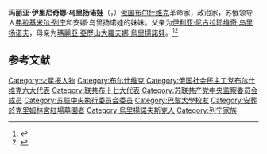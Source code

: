 '''玛丽亚·伊里尼奇娜·乌里扬诺娃'''（{{lang-ru|'''Мари́я Ильи́нична Улья́нова'''}}，{{bd|1878年|2月18日|1937年|6月12日|catIdx=M}}）[[俄国|俄国]][[布尔什维克|布尔什维克]]革命家，政治家，苏俄领导人[[弗拉基米尔·列宁|弗拉基米尔·列宁]]和安娜·乌里扬诺娃的妹妹。父亲为[[伊利亚·尼古拉耶维奇·乌里扬诺夫|伊利亚·尼古拉耶维奇·乌里扬诺夫]]，母亲为[[瑪麗亞·亞歷山大羅夫娜·烏里揚諾娃|瑪麗亞·亞歷山大羅夫娜·烏里揚諾娃]]。<ref>{{Cite web |url=http://hrono.ru/biograf/bio_u/ulianova_mi.php |title=Мария Ильинична Ульянова |access-date=2021-08-28 |archive-date=2020-12-05 |archive-url=https://web.archive.org/web/20201205110122/http://www.hrono.ru/biograf/bio_u/ulianova_mi.php |dead-url=no }}</ref><ref>{{Cite web |url=https://freesmi-by.livejournal.com/1609305.html |title=История младшей из сестер Ленина – Марии (Маняши) Ульяновой: freesmi_by — LiveJournal |access-date=2021-08-28 |archive-date=2021-08-28 |archive-url=https://web.archive.org/web/20210828113532/https://freesmi-by.livejournal.com/1609305.html |dead-url=no }}</ref>

== 参考文献 ==
{{Reflist}}
[[Category:火星报人物|Category:火星报人物]]
[[Category:布尔什维克|Category:布尔什维克]]
[[Category:俄国社会民主工党布尔什维克六大代表|Category:俄国社会民主工党布尔什维克六大代表]]
[[Category:联共布十七大代表|Category:联共布十七大代表]]
[[Category:苏联共产党中央监察委员会成员|Category:苏联共产党中央监察委员会成员]]
[[Category:苏联中央执行委员会委员|Category:苏联中央执行委员会委员]]
[[Category:巴黎大學校友|Category:巴黎大學校友]]
[[Category:安葬於克里姆林宮紅場墓園者|Category:安葬於克里姆林宮紅場墓園者]]
[[Category:烏里揚諾夫斯克人|Category:烏里揚諾夫斯克人]]
[[Category:列宁家族|Category:列宁家族]]